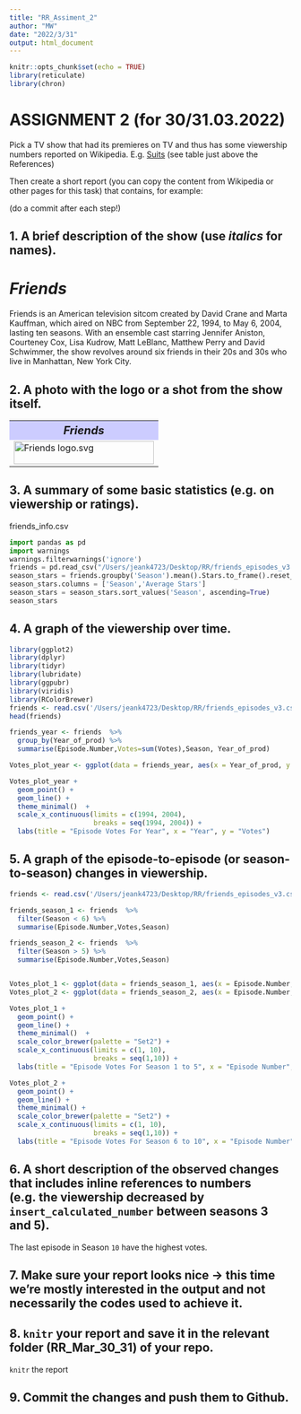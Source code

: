 ```yaml
---
title: "RR_Assiment_2"
author: "MW"
date: "2022/3/31"
output: html_document
---
```


```r
knitr::opts_chunk$set(echo = TRUE)
library(reticulate)
library(chron)
```

# ASSIGNMENT 2 (for 30/31.03.2022)

Pick a TV show that had its premieres on TV and thus has some viewership numbers reported on Wikipedia.
E.g. [Suits](https://en.wikipedia.org/wiki/List_of_Suits_episodes) (see table just above the References)

Then create a short report (you can copy the content from Wikipedia or other pages for this task) that contains, for example:

(do a commit after each step!)

## 1. A brief description of the show (use _italics_ for names).  
# _Friends_  
Friends is an American television sitcom created by David Crane and Marta Kauffman, which aired on NBC from September 22, 1994, to May 6, 2004, lasting ten seasons. With an ensemble cast starring Jennifer Aniston, Courteney Cox, Lisa Kudrow, Matt LeBlanc, Matthew Perry and David Schwimmer, the show revolves around six friends in their 20s and 30s who live in Manhattan, New York City. 


## 2. A photo with the logo or a shot from the show itself.  
<table class="infobox vevent"><tbody><tr><th colspan="2" class="infobox-above summary" style="background: #CCCCFF; padding: 0.25em 1em; font-size: 125%;"><i>Friends</i></th></tr><tr><td colspan="2" class="infobox-image"><a href="/wiki/File:Friends_logo.svg" class="image"><img alt="Friends logo.svg" src="//upload.wikimedia.org/wikipedia/commons/thumb/b/bc/Friends_logo.svg/250px-Friends_logo.svg.png" decoding="async" width="250" height="41" srcset="//upload.wikimedia.org/wikipedia/commons/thumb/b/bc/Friends_logo.svg/375px-Friends_logo.svg.png 1.5x, //upload.wikimedia.org/wikipedia/commons/thumb/b/bc/Friends_logo.svg/500px-Friends_logo.svg.png 2x" data-file-width="1186" data-file-height="196"></a></td></tr> </table>
## 3. A summary of some basic statistics (e.g. on viewership or ratings).  
friends_info.csv
```python
import pandas as pd
import warnings
warnings.filterwarnings('ignore')
friends = pd.read_csv("/Users/jeank4723/Desktop/RR/friends_episodes_v3.csv", encoding="ISO-8859-1")
season_stars = friends.groupby('Season').mean().Stars.to_frame().reset_index()
season_stars.columns = ['Season','Average Stars']
season_stars = season_stars.sort_values('Season', ascending=True)
season_stars
```


## 4. A graph of the viewership over time.


```r
library(ggplot2)
library(dplyr)
library(tidyr)
library(lubridate)
library(ggpubr)
library(viridis)
library(RColorBrewer)
friends <- read.csv('/Users/jeank4723/Desktop/RR/friends_episodes_v3.csv')
head(friends)

friends_year <- friends  %>%
  group_by(Year_of_prod) %>%
  summarise(Episode.Number,Votes=sum(Votes),Season, Year_of_prod)

Votes_plot_year <- ggplot(data = friends_year, aes(x = Year_of_prod, y = Votes, color = factor(Season)))   

Votes_plot_year + 
  geom_point() +
  geom_line() +
  theme_minimal()  +
  scale_x_continuous(limits = c(1994, 2004),
                     breaks = seq(1994, 2004)) +
  labs(title = "Episode Votes For Year", x = "Year", y = "Votes") 


```


## 5. A graph of the episode-to-episode (or season-to-season) changes in viewership.

```r
friends <- read.csv('/Users/jeank4723/Desktop/RR/friends_episodes_v3.csv')

friends_season_1 <- friends  %>%
  filter(Season < 6) %>%
  summarise(Episode.Number,Votes,Season)

friends_season_2 <- friends  %>%
  filter(Season > 5) %>%
  summarise(Episode.Number,Votes,Season)


Votes_plot_1 <- ggplot(data = friends_season_1, aes(x = Episode.Number, y = Votes, color = factor(Season)))   
Votes_plot_2 <- ggplot(data = friends_season_2, aes(x = Episode.Number, y = Votes, color = factor(Season)))  

Votes_plot_1 + 
  geom_point() +
  geom_line() +
  theme_minimal()  +
  scale_color_brewer(palette = "Set2") +
  scale_x_continuous(limits = c(1, 10),
                     breaks = seq(1,10)) +
  labs(title = "Episode Votes For Season 1 to 5", x = "Episode Number", y = "Votes") 

Votes_plot_2 + 
  geom_point() +
  geom_line() +
  theme_minimal() +
  scale_color_brewer(palette = "Set2") +
  scale_x_continuous(limits = c(1, 10),
                     breaks = seq(1,10)) +
  labs(title = "Episode Votes For Season 6 to 10", x = "Episode Number", y = "Votes") 


```


## 6. A short description of the observed changes that includes inline references to numbers (e.g. the viewership decreased by `insert_calculated_number` between seasons 3 and 5).

The last episode in Season `10` have the highest votes. 

## 7. Make sure your report looks nice -> this time we're mostly interested in the output and not necessarily the codes used to achieve it.


## 8. `knitr` your report and save it in the relevant folder (RR_Mar_30_31) of your repo. 

`knitr` the report

## 9. Commit the changes and push them to Github.

